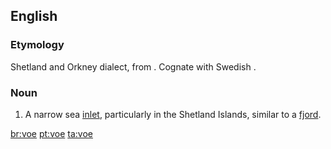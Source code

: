 ==English==

===Etymology===
Shetland and Orkney dialect, from {{etyl|non|en}} {{term|vágr|lang=non}}. Cognate with Swedish {{term|våg|lang=sv}}.

===Noun===
{{en-noun}}

# {{British}} A narrow sea [[inlet]], particularly in the Shetland Islands, similar to a [[fjord]].

[[br:voe]]
[[pt:voe]]
[[ta:voe]]
